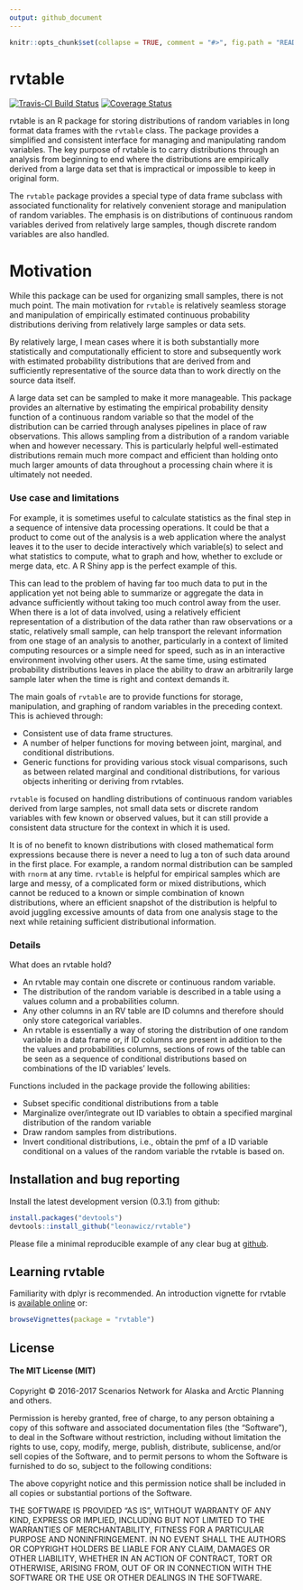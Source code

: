 ```yaml
---
output: github_document
---
```


<!-- README.md is generated from README.Rmd. Please edit that file -->

```r
knitr::opts_chunk$set(collapse = TRUE, comment = "#>", fig.path = "README-")
```

# rvtable

[![Travis-CI Build Status](https://travis-ci.org/leonawicz/rvtable.svg?branch=master)](https://travis-ci.org/leonawicz/rvtable)
[![Coverage Status](https://img.shields.io/codecov/c/github/leonawicz/rvtable/master.svg)](https://codecov.io/github/leonawicz/rvtable?branch=master)

rvtable is an R package for storing distributions of random variables in long format data frames with the `rvtable` class.
The package provides a simplified and consistent interface for managing and manipulating random variables.
The key purpose of rvtable is to carry distributions through an analysis from beginning to end where the distributions are
empirically derived from a large data set that is impractical or impossible to keep in original form.

The `rvtable` package provides a special type of data frame subclass with associated functionality for relatively convenient
storage and manipulation of random variables. The emphasis is on distributions of continuous random variables derived from 
relatively large samples, though discrete random variables are also handled.

# Motivation

While this package can be used for organizing small samples, there is not much point.
The main motivation for `rvtable` is relatively seamless storage and manipulation of empirically estimated
continuous probability distributions deriving from relatively large samples or data sets.

By relatively large, I mean cases where it is both substantially more statistically and computationally efficient
to store and subsequently work with estimated probability distributions that are derived from and 
sufficiently representative of the source data than to work directly on the source data itself.

A large data set can be sampled to make it more manageable.
This package provides an alternative by estimating the empirical probability density function of a continuous random variable 
so that the model of the distribution can be carried through analyses pipelines in place of raw observations.
This allows sampling from a distribution of a random variable when and however necessary.
This is particularly helpful well-estimated distributions remain much more compact and efficient than holding onto
much larger amounts of data throughout a processing chain where it is ultimately not needed.

### Use case and limitations

For example, it is sometimes useful to calculate statistics as the final step in a sequence of intensive data processing operations.
It could be that a product to come out of the analysis is a web application where the analyst leaves it to the user to decide interactively which variable(s) to select and what statistics to compute, what to graph and how,
whether to exclude or merge data, etc. A R Shiny app is the perfect example of this.

This can lead to the problem of having far too much data to put in the application yet not being able to summarize or aggregate the data in advance sufficiently without taking too much control away from the user.
When there is a lot of data involved, using a relatively efficient representation of a distribution of the data rather than raw observations 
or a static, relatively small sample, can help transport the relevant information from one stage of an analysis to another,
particularly in a context of limited computing resources or a simple need for speed, such as in an interactive environment involving other users.
At the same time, using estimated probability distributions leaves in place the ability to draw an arbitrarily large sample
later when the time is right and context demands it.

The main goals of `rvtable` are to provide functions for storage, manipulation, and graphing of random variables in the preceding context.
This is achieved through:

*   Consistent use of data frame structures.
*   A number of helper functions for moving between joint, marginal, and conditional distributions.
*   Generic functions for providing various stock visual comparisons, such as between related marginal and conditional distributions, 
for various objects inheriting or deriving from rvtables.

`rvtable` is focused on handling distributions of continuous random variables derived from large samples,
not small data sets or discrete random variables with few known or observed values, but it can still provide a consistent data structure
for the context in which it is used.

It is of no benefit to known distributions with closed mathematical form expressions 
because there is never a need to lug a ton of such data around in the first place.
For example, a random normal distribution can be sampled with `rnorm` at any time.
`rvtable` is helpful for empirical samples which are large and messy, of a complicated form or mixed distributions, 
which cannot be reduced to a known or simple combination of known distributions,
where an efficient snapshot of the distribution is helpful to avoid juggling excessive amounts of data from one analysis stage 
to the next while retaining sufficient distributional information.

### Details

What does an rvtable hold?

*    An rvtable may contain one discrete or continuous random variable.
*    The distribution of the random variable is described in a table using a values column and a probabilities column.
*    Any other columns in an RV table are ID columns and therefore should only store categorical variables.
*    An rvtable is essentially a way of storing the distribution of one random variable in a data frame or,
if ID columns are present in addition to the the values and probabilities columns,
sections of rows of the table can be seen as a sequence of conditional distributions based on combinations of the ID variables' levels.

Functions included in the package provide the following abilities:

*    Subset specific conditional distributions from a table
*    Marginalize over/integrate out ID variables to obtain a specified marginal distribution of the random variable
*    Draw random samples from distributions.
*    Invert conditional distributions, i.e., obtain the pmf of a ID variable conditional on a values of the random variable the rvtable is based on.


## Installation and bug reporting

Install the latest development version (0.3.1) from github:

```r
install.packages("devtools")
devtools::install_github("leonawicz/rvtable")
```

Please file a minimal reproducible example of any clear bug at [github](https://github.com/leonawicz/rvtable/issues).

## Learning rvtable

Familiarity with dplyr is recommended. 
An introduction vignette for rvtable is [available online](http://leonawicz.github.io/rvtable/articles/rvtable.html) or:

``` r
browseVignettes(package = "rvtable")
```

## License

#### The MIT License (MIT)

Copyright © 2016-2017 Scenarios Network for Alaska and Arctic Planning and others.

Permission is hereby granted, free of charge, to any person
obtaining a copy of this software and associated documentation
files (the "Software"), to deal in the Software without
restriction, including without limitation the rights to use,
copy, modify, merge, publish, distribute, sublicense, and/or sell
copies of the Software, and to permit persons to whom the
Software is furnished to do so, subject to the following
conditions:

The above copyright notice and this permission notice shall be
included in all copies or substantial portions of the Software.

THE SOFTWARE IS PROVIDED "AS IS", WITHOUT WARRANTY OF ANY KIND,
EXPRESS OR IMPLIED, INCLUDING BUT NOT LIMITED TO THE WARRANTIES
OF MERCHANTABILITY, FITNESS FOR A PARTICULAR PURPOSE AND
NONINFRINGEMENT. IN NO EVENT SHALL THE AUTHORS OR COPYRIGHT
HOLDERS BE LIABLE FOR ANY CLAIM, DAMAGES OR OTHER LIABILITY,
WHETHER IN AN ACTION OF CONTRACT, TORT OR OTHERWISE, ARISING
FROM, OUT OF OR IN CONNECTION WITH THE SOFTWARE OR THE USE OR
OTHER DEALINGS IN THE SOFTWARE.
